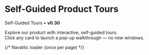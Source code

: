 
# Self-Guided Product Tours

Self-Guided Tours • **v0.30**

Explore our product with interactive, self-guided tours.  
Click any card to launch a pop-up walkthrough — no new windows.

{/* Navattic loader (once per page) */}
<Script src="https://js.navattic.com/embeds.js" strategy="afterInteractive" />

<SelfGuidedTours
  cards={[
    {
      badge: 'PRODUCT OVERVIEWS',
      title: 'Launch an Experiment',
      blurb: 'Explore hot to setup experiments in Mixpanel',
      img: '/navattic/launch-an-experiment.png',
      // Your capture URL + friendly title
      navatticOpen: 'https://capture.navattic.com/cmfkxwfa5000004lc8408f5wi',
      navatticTitle: 'Launch an Experiment',
    },
    {
      badge: 'PRODUCT OVERVIEWS',
      title: 'Example Walkthrough',
      blurb: 'Preview loads on click',
      // re-use same capture for now (swap to the real one when ready)
      navatticOpen: 'https://capture.navattic.com/cmfkxwfa50000041c8408f5wi',
      navatticTitle: 'Example Walkthrough',
    },
    {
      badge: 'CRM',
      title: 'Customizing the Lead Page',
      blurb: 'Preview loads on click',
      navatticOpen: 'https://capture.navattic.com/cmfkxwfa50000041c8408f5wi',
      navatticTitle: 'Customizing the Lead Page',
    },
    // DUMMIES
    {
      badge: 'AUTOMATION',
      title: 'How to build a Workflow',
      blurb: 'Preview loads on click',
      navatticOpen: 'https://capture.navattic.com/cmfkxwfa50000041c8408f5wi',
      navatticTitle: 'How to build a Workflow',
    },
    {
      badge: 'REPORTING',
      title: 'Opportunity Pipeline',
      blurb: 'Preview loads on click',
      navatticOpen: 'https://capture.navattic.com/cmfkxwfa50000041c8408f5wi',
      navatticTitle: 'Opportunity Pipeline',
    },
    {
      badge: 'COMMUNICATION',
      title: 'Using the Power Dialer',
      blurb: 'Preview loads on click',
      navatticOpen: 'https://capture.navattic.com/cmfkxwfa50000041c8408f5wi',
      navatticTitle: 'Using the Power Dialer',
    },
  ]}
/>
